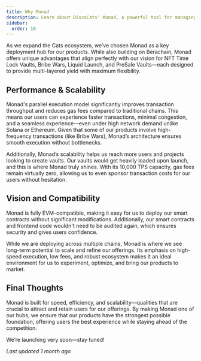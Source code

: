 ```yaml
---
title: Why Monad 
description: Learn about DiscoCats' Monad, a powerful tool for managing state and side effects in JavaScript.
sidebar:
  order: 10
---
```


As we expand the Cats ecosystem, we’ve chosen Monad as a key deployment hub for our products. While also building on Berachain, Monad offers unique advantages that align perfectly with our vision for NFT Time Lock Vaults, Bribe Wars, Liquid Launch, and PreSale Vaults—each designed to provide multi-layered yield with maximum flexibility.

## Performance & Scalability

Monad's parallel execution model significantly improves transaction throughput and reduces gas fees compared to traditional chains. This means our users can experience faster transactions, minimal congestion, and a seamless experience—even under high network demand unlike Solana or Ethereum. Given that some of our products involve high-frequency transactions (like Bribe Wars), Monad’s architecture ensures smooth execution without bottlenecks.

Additionally, Monad’s scalability helps us reach more users and projects looking to create vaults. Our vaults would get heavily loaded upon launch, and this is where Monad truly shines. With its 10,000 TPS capacity, gas fees remain virtually zero, allowing us to even sponsor transaction costs for our users without hesitation.

## Vision and Compatibility

Monad is fully EVM-compatible, making it easy for us to deploy our smart contracts without significant modifications. Additionally, our smart contracts and frontend code wouldn't need to be audited again, which ensures security and gives users confidence.

While we are deploying across multiple chains, Monad is where we see long-term potential to scale and refine our offerings. Its emphasis on high-speed execution, low fees, and robust ecosystem makes it an ideal environment for us to experiment, optimize, and bring our products to market.

## Final Thoughts

Monad is built for speed, efficiency, and scalability—qualities that are crucial to attract and retain users for our offerings. By making Monad one of our hubs, we ensure that our products have the strongest possible foundation, offering users the best experience while staying ahead of the competition.

We’re launching very soon—stay tuned!

_Last updated 1 month ago_
